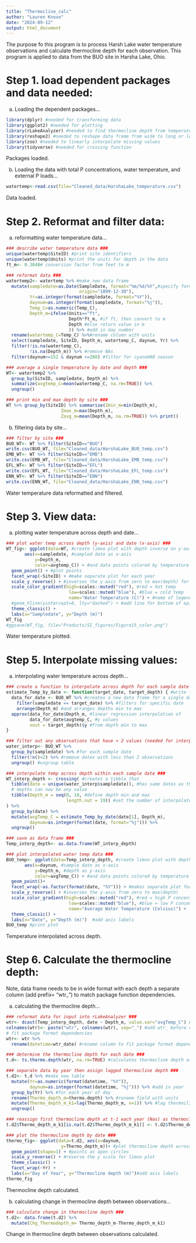 ```yaml
---
title: "Thermocline_calc"
author: "Lauren Knose"
date: "2024-09-12"
output: html_document
---
```


The purpose fo this program is to process Harsh Lake water temperature observations and calculate thermocline depth for each observation. This program is applied to data from the BUO site in Harsha Lake, Ohio.

# Step 1. load dependent packages and data needed:

a) Loading the dependent packages...

```r
library(dplyr) #needed for transforming data
library(ggplot2) #needed for plotting
library(rLakeAnalyzer) #needed to find thermocline depth from temperature profile
library(reshape2) #needed to reshape data frame from wide to long or long to wide
library(zoo) #needed to linearly interpolate missing values
library(tidyverse) #needed for crossing function
```

Packages loaded.

b) Loading the data with total P concentrations, water temperature, and external P loads...

```r
watertemp<-read.csv(file="Cleaned_data/HarshaLake_temperature.csv") 
```

Data loaded.

# Step 2. Reformat and filter data:

a) reformatting water temperature data...

```r
### describe water temperature data ###
unique(watertemp$SiteID) #print site identifiers
unique(watertemp$Units) #print the units for depth in the data
ft_m<- 0.3048# conversion factor from feet to m

### reformat data ###
watertemp2<- watertemp %>% #make new data frame
  mutate(sampledate=as.Date(SampleDate, format="%m/%d/%Y",#specify format of date
                            origin="1899-12-30"),
         Yr=as.integer(format(sampledate, format="%Y")),
         daynum=as.integer(format(sampledate, format="%j")),
         Temp_C=as.numeric(Temp_C),
         Depth_m=ifelse(Units=="ft", 
                        Depth*ft_m, #if ft, then convert to m
                        Depth #else return value in m
                        )) %>% #add in day number
  rename(watertemp_C=Temp_C) %>%#rename column with units 
  select(sampledate, SiteID, Depth_m, watertemp_C, daynum, Yr) %>%
  filter(!is.na(watertemp_C),
         !is.na(Depth_m)) %>% #remove NAs
  filter(daynum>=152 & daynum <=288) #filter for cyanoHAB season

### average a single temperature by date and depth ###
WT<- watertemp2 %>%
  group_by(SiteID, sampledate, Depth_m) %>%
  summarize(avgtemp_C=mean(watertemp_C, na.rm=TRUE)) %>%
  ungroup()

### print min and max depth by site ###
WT %>% group_by(SiteID) %>% summarise(Zmin_m=min(Depth_m),
                     Zmax_m=max(Depth_m),
                     Zavg_m=mean(Depth_m, na.rm=TRUE)) %>% print()
```

b) filtering data by site...

```r
### filter by site ###
BUO_WT<- WT %>% filter(SiteID=="BUO")
write.csv(BUO_WT, file="Cleaned_data/HarshaLake_BUO_temp.csv")
EMB_WT<- WT %>% filter(SiteID=="EMB")
write.csv(EMB_WT, file="Cleaned_data/HarshaLake_EMB_temp.csv")
EFL_WT<- WT %>% filter(SiteID=="EFL")
write.csv(EFL_WT, file="Cleaned_data/HarshaLake_EFL_temp.csv")
ENN_WT<- WT %>% filter(SiteID=="ENN")
write.csv(ENN_WT, file="Cleaned_data/HarshaLake_ENN_temp.csv")
```

Water temperature data reformatted and filtered.

# Step 3. View data:

a) plotting water temperature across depth and date...

```r
### plot water temp across depth (y-axis) and date (x-axis) ###
WT_fig<- ggplot(data=WT, #create limno plot with depth inverse on y-axis
       aes(x=sampledate, #sampled date as x-axis
           y=Depth_m, 
           color=avgtemp_C)) + #and data points colored by temperature
  geom_point() + #plot points
  facet_wrap(~SiteID) + #make separate plot for each year
  scale_y_reverse() + #inverses the y-axis from zero to max(depth) for limno plot
  scale_color_gradient(high=scales::muted("red"), #red = hot temp
                        low=scales::muted("blue"), #blue = cold temp
                        name="Water Temperature (C)") + #name of legend
  #geom_hline(yintercept=8, lty="dashed") + #add line for bottom of epi
  theme_classic() +
  labs(x="Sampledate", y="Depth (m)") 
WT_fig
#ggsave(WT_fig, file="Products/SI_figures/Figure15_color.png")
```

Water temperature plotted.

# Step 5. Interpolate missing values:

a) interpolating water temperature across depth...

```r
### create a function to interpolate across depth for each sample date ###
estimate_Temp_by_date <- function(target_date, target_depth) { #write function that
  data_for_date <- BUO_WT %>% #creates a new data frame for a single date
    filter(sampledate == target_date) %>% #filters for specific date
    arrange(Depth_m) #and arranges depths min to max
  approx(data_for_date$Depth_m, #linear regression interpolation of
         data_for_date$avgtemp_C, #y values
         xout = target_depth)$y #from depth min to max
}

### filter out any observations that have < 2 values (needed for interpolation) ###
water_interp<- BUO_WT %>%
  group_by(sampledate) %>% #for each sample date
  filter(!n()<2) %>% #remove dates with less than 2 observations
  ungroup() #ungroup table

### interpolate temp across depth within each sample date ###
WT_interp_depth <- crossing( #creates a tibble that 
  tibble(date = unique(water_interp$sampledate)), #has same dates as those in frame
  # depths can now be any value
  tibble(Depth_m = seq(0, 18, #define depth min and max
                       length.out = 19)) #set the number of interpolated values
) %>%
  group_by(date) %>%
  mutate(avgTemp_C = estimate_Temp_by_date(date[1], Depth_m),
         daynum=as.integer(format(date, format="%j"))) %>%
  ungroup()

### save as data frame ###
Temp_interp_depth<- as.data.frame(WT_interp_depth)

### plot interpolated water temp data ###
BUO_temp<- ggplot(data=Temp_interp_depth, #create limno plot with depth inverse 
       aes(x=daynum, #sample date as x-axis
           y=Depth_m, #depth as y-axis
           color=avgTemp_C)) + #and data points colored by temperature
  geom_point()+
  facet_wrap(~as.factor(format(date, "%Y"))) + #makes separate plot for each year
  scale_y_reverse() + #inverses the y-axis from zero to max(depth)
  scale_color_gradient(high=scales::muted("red"), #red = high P concentration
                        low=scales::muted("blue"), #blue = low P concentration
                        name="Average Water Temperature (Celsius)") + 
  theme_classic() +
  labs(x="Date", y="Depth (m)")  #add axis labels
BUO_temp #print plot
```

Temperature interpolated across depth.

# Step 6. Calculate the thermocline depth:
Note, data frame needs to be in wide format with each depth a separate column (add prefix= "wtr_") to match package function dependencies.

a) calculating the thermocline depth...

```r
### reformat data for input into rLakeAnalyzer ###
wtr<- dcast(Temp_interp_depth, date ~ Depth_m, value.var="avgTemp_C") # reshape depth from long to wide
colnames(wtr)<- paste("wtr", colnames(wtr), sep="_") #add wtr_ before column name
# fit package format dependencies
wtr<- wtr %>%
  rename(datetime=wtr_date) #rename column to fit package format dependencies

### determine the thermocline depth for each date ###
t.d<- ts.thermo.depth(wtr, na.rm=TRUE) #calculates thermocline depth as time series

### separate data by year then assign lagged thermocline depth ###
t.d2<- t.d %>% #make new table
  mutate(Yr=as.numeric(format(datetime, "%Y")),
         daynum=as.integer(format(datetime, "%j"))) %>% #add in year
  group_by(Yr) %>% #for each year of day
  rename(Thermo_depth_m=thermo.depth) %>% #rename field with units
  mutate(Thermo_depth_m_k1=lag(Thermo_depth_m, n=1)) %>% #lag thermocline 
  ungroup()

### reassign first thermocline depth at t-1 each year (Nas) as thermocline depth at t ###
t.d2$Thermo_depth_m_k1[is.na(t.d2$Thermo_depth_m_k1)] <- t.d2$Thermo_depth_m[is.na(t.d2$Thermo_depth_m_k1)]#replace NAs in t-1 with the t value

### plot the thermocline depth by date ###
thermo_fig<- ggplot(data=t.d2, aes(x=daynum, 
                     y=Thermo_depth_m))+ #plot thermocline depth across date
  geom_point(shape=1) + #points as open circles
  scale_y_reverse() + #reverse the y scale for limno plot
  theme_classic() +
  facet_wrap(~Yr) +
  labs(x="Day of Year", y="Thermocline depth (m)")#add axis labels
thermo_fig
```

Thermocline depth calculated.

b) calculating change in thermocline depth between observations...

```r
### calculate change in thermocline depth ###
t.d2<- data.frame(t.d2) %>%
  mutate(Chg_Thermodepth_m= Thermo_depth_m-Thermo_depth_m_k1)
```

Change in thermocline depth between observations calculated. 
